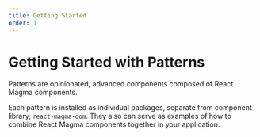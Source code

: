 ```yaml
---
title: Getting Started
order: 1
---
```


# Getting Started with Patterns

Patterns are opinionated, advanced components composed of React Magma components.

Each pattern is installed as individual packages, separate from component library, `react-magma-dom`. They also can serve as examples of how to combine React Magma components together in your application.
